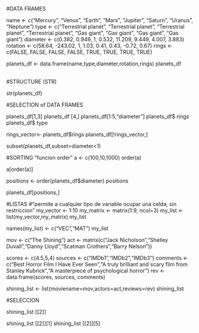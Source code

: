 #DATA FRAMES

name \<- c("Mercury", "Venus", "Earth", "Mars", "Jupiter", "Saturn", "Uranus", "Neptune") type \<- c("Terrestrial planet", "Terrestrial planet", "Terrestrial planet", "Terrestrial planet", "Gas giant", "Gas giant", "Gas giant", "Gas giant") diameter \<- c(0.382, 0.949, 1, 0.532, 11.209, 9.449, 4.007, 3.883) rotation \<- c(58.64, -243.02, 1, 1.03, 0.41, 0.43, -0.72, 0.67) rings \<- c(FALSE, FALSE, FALSE, FALSE, TRUE, TRUE, TRUE, TRUE)

planets_df \<- data.frame(name,type,diameter,rotation,rings) planets_df\
\

#STRUCTURE (STR)

str(planets_df)

#SELECTION of DATA FRAMES

planets_df[1,3] planets_df [4,] planets_df[1:5,"diameter"] planets_df\$ rings planets_df\$ type

rings_vector\<- planets_df\$rings planets_df[!rings_vector,]

subset(planets_df,subset=diameter\<1)

#SORTING "funcion order" a \<- c(100,10,1000) order(a)

a[order(a)]

positions \<- order(planets_df\$diameter) positions

planets_df[positions,]

#LISTAS \#"permite a cualquier tipo de variable ocupar una celda, sin restriccion" 
my_vector <- 1:10 
my_matrix <- matrix(1:9, ncol=3) 
my_list <- list(my_vector,my_matrix)
my_list

names(my_list) <- c("VEC","MAT")
my_list


mov <- c("The Shining")
act <- matrix(c("Jack Nicholson","Shelley Duvall","Danny Lloyd","Scatman Crothers","Barry Nelson"))

scores <- c(4.5,5,4)
sources <- c("IMDb1","IMDb2","IMDb3")
comments <- c("Best Horror Film I Have Ever Seen","A truly brilliant and scary film from Stanley Kubrick","A masterpiece of psychological horror")
rev <- data.frame(scores, sources, comments)

shining_list <- list(moviename=mov,actors=act,reviews=rev)
shining_list



#SELECCION

shining_list [[2]]

shining_list [[2]][1]
shining_list [[2]][5]





